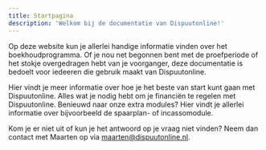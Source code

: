 ```yaml
---
title: Startpagina
description: 'Welkom bij de documentatie van Dispuutonline!'
---
```


Op deze website kun je allerlei handige informatie vinden over het boekhoudprogramma. Of je nou net begonnen bent met de proefperiode of het stokje overgedragen hebt van je voorganger, deze documentatie is bedoelt voor iedeeren die gebruik maakt van Dispuutonline.

<CardGroup cols={1}>
    <Card title="Aan de slag" icon="calendar-days" href="/aan-de-slag" iconType="duotone">
        Hier vindt je meer informatie over hoe je het beste van start kunt gaan met Dispuutonline.
    </Card>
    <Card title="Financiën" icon="coins" href="/financien" iconType="duotone">
        Alles wat je nodig hebt om je financiën te regelen met Dispuutonline.
    </Card>
    <Card title="Modules" icon="rocket" href="/modules" iconType="duotone">
        Benieuwd naar onze extra modules? Hier vindt je allerlei informatie over bijvoorbeeld de spaarplan- of incassomodule.
    </Card>
</CardGroup>

<br />

<Note>Kom je er niet uit of kun je het antwoord op je vraag niet vinden? Neem dan contact met Maarten op via maarten@dispuutonline.nl.</Note>
